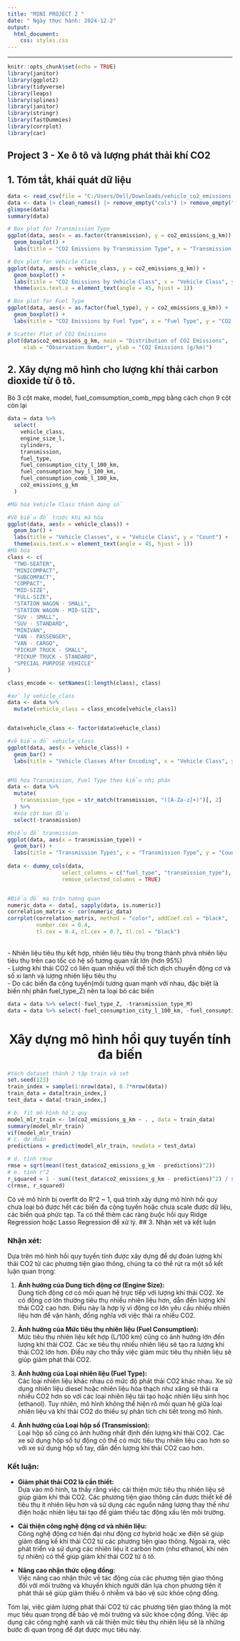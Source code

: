 ---
title: "MINI PROJECT 2 "
date: " Ngày thực hành: 2024-12-2"
output: 
  html_document:
    css: styles.css
---

<style>
  h1 {
    text-align: center;  /* Căn giữa tiêu đề */
  }
  .author {
    text-align: center;  /* Căn giữa phần tác giả */
    font-size: 24px;    /* Kích thước chữ cho tác giả */
  }
  .date {
    text-align: right;   /* Căn phải phần ngày */
    margin-top: -20px;  /* Điều chỉnh khoảng cách nếu cần */
  }
</style>
---


```{r setup, include=FALSE}
knitr::opts_chunk$set(echo = TRUE)
library(janitor)
library(ggplot2)
library(tidyverse)
library(leaps)
library(splines)
library(janitor)
library(stringr)
library(fastDummies)
library(corrplot)
library(car)
```
## Project 3 - Xe ô tô và lượng phát thải khí CO2 <br>

## 1. Tóm tắt, khái quát dữ liệu
```{r load data,echo=TRUE}
data <- read_csv(file = "C:/Users/Dell/Downloads/vehicle_co2_emissions.csv")
data <- data |> clean_names() |> remove_empty("cols") |> remove_empty("rows") |> drop_na()
glimpse(data)
summary(data)
```
```{r box plot ,echo=TRUE}
# Box plot for Transmission Type
ggplot(data, aes(x = as.factor(transmission), y = co2_emissions_g_km)) +
  geom_boxplot() +
  labs(title = "CO2 Emissions by Transmission Type", x = "Transmission Type", y = "CO2 Emissions")

# Box plot for Vehicle Class
ggplot(data, aes(x = vehicle_class, y = co2_emissions_g_km)) +
  geom_boxplot() +
  labs(title = "CO2 Emissions by Vehicle Class", x = "Vehicle Class", y = "CO2 Emissions") +
  theme(axis.text.x = element_text(angle = 45, hjust = 1))

# Box plot for Fuel Type
ggplot(data, aes(x = as.factor(fuel_type), y = co2_emissions_g_km)) +
  geom_boxplot() +
  labs(title = "CO2 Emissions by Fuel Type", x = "Fuel Type", y = "CO2 Emissions")

# Scatter Plot of CO2 Emissions
plot(data$co2_emissions_g_km, main = "Distribution of CO2 Emissions",
     xlab = "Observation Number", ylab = "CO2 Emissions (g/km)")
```
## 2. Xây dựng mô hình cho lượng khí thải carbon dioxide từ ô tô.
Bỏ 3 cột make, model, fuel_comsumption_comb_mpg bằng cách chọn 9 cột còn lại
```{r build model, echo=TRUE}
data = data %>% 
  select(
    vehicle_class,
    engine_size_l,
    cylinders,
    transmission,
    fuel_type,
    fuel_consumption_city_l_100_km,
    fuel_consumption_hwy_l_100_km,
    fuel_consumption_comb_l_100_km,
    co2_emissions_g_km
  )

#Mã hóa Vehicle Class thành dạng số 

#Vẽ biểu đồ trước khi mã hóa
ggplot(data, aes(x = vehicle_class)) +
  geom_bar() +
  labs(title = "Vehicle Classes", x = "Vehicle Class", y = "Count") +
  theme(axis.text.x = element_text(angle = 45, hjust = 1))
#Mã hóa
class <- c(
  "TWO-SEATER",
  "MINICOMPACT",
  "SUBCOMPACT",
  "COMPACT",
  "MID-SIZE",
  "FULL-SIZE",
  "STATION WAGON - SMALL",
  "STATION WAGON - MID-SIZE",
  "SUV - SMALL",
  "SUV - STANDARD",
  "MINIVAN",
  "VAN - PASSENGER",
  "VAN - CARGO",
  "PICKUP TRUCK - SMALL",
  "PICKUP TRUCK - STANDARD",
  "SPECIAL PURPOSE VEHICLE"
)

class_encode <- setNames(1:length(class), class)

#xử lý vehicle_class
data <- data %>%
  mutate(vehicle_class = class_encode[vehicle_class])


data$vehicle_class <- factor(data$vehicle_class)

#vẽ biểu đồ vehicle_class
ggplot(data, aes(x = vehicle_class)) +
  geom_bar() +
  labs(title = "Vehicle Classes After Encoding", x = "Vehicle Class", y = "Count")


#Mã hóa Transmission, Fuel Type theo kiểu nhị phân
data <- data %>%
  mutate(
    transmission_type = str_match(transmission, "([A-Za-z]+)")[, 2]
  ) %>%
  #xóa cột ban đầu
  select(-transmission)

#biểu đồ tranmission
ggplot(data, aes(x = transmission_type)) +
  geom_bar() +
  labs(title = "Transmission Types", x = "Transmission Type", y = "Count")
                            
data <- dummy_cols(data, 
                 select_columns = c("fuel_type", "transmission_type"),
                 remove_selected_columns = TRUE)


#Biểu đồ ma trận tương quan
numeric_data <- data[, sapply(data, is.numeric)]
correlation_matrix <- cor(numeric_data)
corrplot(correlation_matrix, method = "color", addCoef.col = "black",
         number.cex = 0.4,
         tl.cex = 0.4, cl.cex = 0.7, tl.col = "black")


```
<br>
- Nhiên liệu tiêu thụ kết hợp, nhiên liệu tiêu thụ trong thành phvà nhiên liệu tiêu thụ trên cao tốc có hệ số tương quan rất lớn (hơn 95%) <br>
- Lượng khí thải CO2 có liên quan nhiều với thể tích dịch chuyển động cơ và số xi lanh và lượng nhiên liệu tiêu thụ <br>
- Do các biến đa cộng tuyến(mối tương quan mạnh với nhau, đặc biệt là biến nhị phân fuel_type_Z) nên ta loại bỏ các biến <br>
```{r code, echo=TRUE}

data = data %>% select(-fuel_type_Z, -transmission_type_M)
data = data %>% select(-fuel_consumption_city_l_100_km, -fuel_consumption_hwy_l_100_km)
```
# Xây dựng mô hình hồi quy tuyến tính đa biến 
```{r code1, echo=TRUE}
#tách dataset thành 2 tập train và set
set.seed(123)
train_index = sample(1:nrow(data), 0.7*nrow(data))
train_data = data[train_index,]
test_data = data[-train_index,]

# b. fit mô hình hồi quy
model_mlr_train <- lm(co2_emissions_g_km ~ . , data = train_data)
summary(model_mlr_train)
vif(model_mlr_train)
# c. dự đoán 
predictions = predict(model_mlr_train, newdata = test_data)

# d. tính rmse
rmse = sqrt(mean((test_data$co2_emissions_g_km - predictions)^2))
# e. tính r^2
r_squared = 1 - sum((test_data$co2_emissions_g_km - predictions)^2) / sum((test_data$co2_emissions_g_km - mean(test_data$co2_emissions_g_km))^2)
c(rmse, r_squared)

```
Có vẻ mô hình bị overfit do R^2 ~ 1, quá trình xây dựng mô hình hồi quy chưa loại bỏ được hết các biến đa cộng tuyến hoặc chưa scale được dữ liệu, các biến quá phức tạp. Ta có thể thêm các ràng buộc hồi quy Ridge Regression hoặc Lasso Regression để xử lý.
## 3. Nhận xét và kết luận

### Nhận xét:

Dựa trên mô hình hồi quy tuyến tính được xây dựng để dự đoán lượng khí thải CO2 từ các phương tiện giao thông, chúng ta có thể rút ra một số kết luận quan trọng:

1. **Ảnh hưởng của Dung tích động cơ (Engine Size):**  
   Dung tích động cơ có mối quan hệ trực tiếp với lượng khí thải CO2. Xe có động cơ lớn thường tiêu thụ nhiều nhiên liệu hơn, dẫn đến lượng khí thải CO2 cao hơn. Điều này là hợp lý vì động cơ lớn yêu cầu nhiều nhiên liệu hơn để vận hành, đồng nghĩa với việc thải ra nhiều CO2.

2. **Ảnh hưởng của Mức tiêu thụ nhiên liệu (Fuel Consumption):**  
   Mức tiêu thụ nhiên liệu kết hợp (L/100 km) cũng có ảnh hưởng lớn đến lượng khí thải CO2. Các xe tiêu thụ nhiều nhiên liệu sẽ tạo ra lượng khí thải CO2 lớn hơn. Điều này cho thấy việc giảm mức tiêu thụ nhiên liệu sẽ giúp giảm phát thải CO2.

3. **Ảnh hưởng của Loại nhiên liệu (Fuel Type):**  
   Các loại nhiên liệu khác nhau có mức độ phát thải CO2 khác nhau. Xe sử dụng nhiên liệu diesel hoặc nhiên liệu hóa thạch như xăng sẽ thải ra nhiều CO2 hơn so với các loại nhiên liệu tái tạo hoặc nhiên liệu sinh học (ethanol). Tuy nhiên, mô hình không thể hiện rõ mối quan hệ giữa loại nhiên liệu và khí thải CO2 do thiếu sự phân tích chi tiết trong mô hình.

4. **Ảnh hưởng của Loại hộp số (Transmission):**  
   Loại hộp số cũng có ảnh hưởng nhất định đến lượng khí thải CO2. Các xe sử dụng hộp số tự động có thể có mức tiêu thụ nhiên liệu cao hơn so với xe sử dụng hộp số tay, dẫn đến lượng khí thải CO2 cao hơn.

### Kết luận:

- **Giảm phát thải CO2 là cần thiết:**  
   Dựa vào mô hình, ta thấy rằng việc cải thiện mức tiêu thụ nhiên liệu sẽ giúp giảm khí thải CO2. Các phương tiện giao thông cần được thiết kế để tiêu thụ ít nhiên liệu hơn và sử dụng các nguồn năng lượng thay thế như điện hoặc nhiên liệu tái tạo để giảm thiểu tác động xấu lên môi trường.

- **Cải thiện công nghệ động cơ và nhiên liệu:**  
   Công nghệ động cơ hiện đại như động cơ hybrid hoặc xe điện sẽ giúp giảm đáng kể khí thải CO2 từ các phương tiện giao thông. Ngoài ra, việc phát triển và sử dụng các nhiên liệu ít carbon hơn (như ethanol, khí nén tự nhiên) có thể giúp giảm khí thải CO2 từ ô tô.


- **Nâng cao nhận thức cộng đồng:**  
   Việc nâng cao nhận thức về tác động của các phương tiện giao thông đối với môi trường và khuyến khích người dân lựa chọn phương tiện ít phát thải sẽ giúp giảm thiểu ô nhiễm và bảo vệ sức khỏe cộng đồng.

Tóm lại, việc giảm lượng phát thải CO2 từ các phương tiện giao thông là một mục tiêu quan trọng để bảo vệ môi trường và sức khỏe cộng đồng. Việc áp dụng các công nghệ xanh và cải thiện mức tiêu thụ nhiên liệu sẽ là những bước đi quan trọng để đạt được mục tiêu này.
